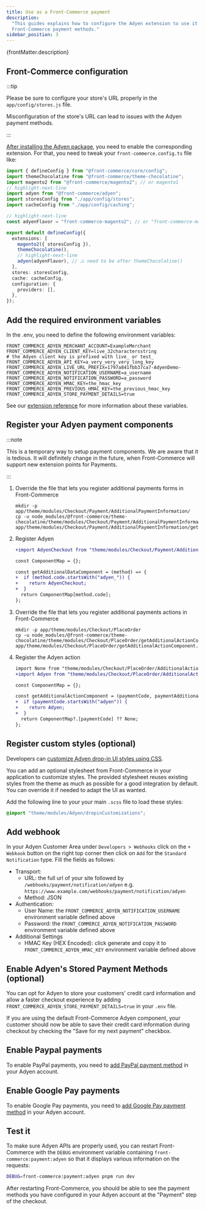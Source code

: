 ```yaml
---
title: Use as a Front-Commerce payment
description:
  "This guides explains how to configure the Adyen extension to use it with
  Front-Commerce payment methods."
sidebar_position: 3
---
```


<p>{frontMatter.description}</p>

## Front-Commerce configuration

:::tip

Please be sure to configure your store's URL properly in the `app/config/stores.js` file.

Misconfiguration of the store's URL can lead to issues with the Adyen payment methods.

:::

[After installing the Adyen package](/docs/3.x/extensions/adyen/#installation),
you need to enable the corresponding extension. For that, you need to tweak your
`front-commerce.config.ts` file like:

```typescript title="front-commerce.config.ts"
import { defineConfig } from "@front-commerce/core/config";
import themeChocolatine from "@front-commerce/theme-chocolatine";
import magento2 from "@front-commerce/magento2"; // or magento1
// highlight-next-line
import adyen from "@front-commerce/adyen";
import storesConfig from "./app/config/stores";
import cacheConfig from "./app/config/caching";

// highlight-next-line
const adyenFlavor = "front-commerce-magento2"; // or "front-commerce-magento1"

export default defineConfig({
  extensions: [
    magento2({ storesConfig }),
    themeChocolatine(),
    // highlight-next-line
    adyen(adyenFlavor), // ⚠️ need to be after themeChocolatine()
  ],
  stores: storesConfig,
  cache: cacheConfig,
  configuration: {
    providers: [],
  },
});
```

## Add the required environment variables

In the .env, you need to define the following environment variables:

```shell title=".env"
FRONT_COMMERCE_ADYEN_MERCHANT_ACCOUNT=ExampleMerchant
FRONT_COMMERCE_ADYEN_CLIENT_KEY=live_32charactersstring
# the Adyen client key is prefixed with live_ or test_
FRONT_COMMERCE_ADYEN_API_KEY=a_very_very_very_long_key
FRONT_COMMERCE_ADYEN_LIVE_URL_PREFIX=1797a841fbb37ca7-AdyenDemo-
FRONT_COMMERCE_ADYEN_NOTIFICATION_USERNAME=a_username
FRONT_COMMERCE_ADYEN_NOTIFICATION_PASSWORD=a_password
FRONT_COMMERCE_ADYEN_HMAC_KEY=the_hmac_key
FRONT_COMMERCE_ADYEN_PREVIOUS_HMAC_KEY=the_previous_hmac_key
FRONT_COMMERCE_ADYEN_STORE_PAYMENT_DETAILS=true
```

See our
[extension reference](/docs/3.x/extensions/adyen/reference/environment-variables)
for more information about these variables.

## Register your Adyen payment components

:::note

This is a temporary way to setup payment components. We are aware that it is
tedious. It will definitely change in the future, when Front-Commerce will
support new extension points for Payments.

:::

1. Override the file that lets you register additional payments forms in
   Front-Commerce

   ```shell
   mkdir -p app/theme/modules/Checkout/Payment/AdditionalPaymentInformation/
   cp -u node_modules/@front-commerce/theme-chocolatine/theme/modules/Checkout/Payment/AdditionalPaymentInformation/getAdditionalDataComponent.js app/theme/modules/Checkout/Payment/AdditionalPaymentInformation/getAdditionalDataComponent.js
   ```

2. Register Adyen

   ```diff title="app/theme/modules/Checkout/Payment/AdditionalPaymentInformation/getAdditionalDataComponent.js"
   +import AdyenCheckout from "theme/modules/Checkout/Payment/AdditionalPaymentInformation/AdyenCheckout";

   const ComponentMap = {};

   const getAdditionalDataComponent = (method) => {
   +  if (method.code.startsWith("adyen_")) {
   +    return AdyenCheckout;
   +  }
     return ComponentMap[method.code];
   };
   ```

3. Override the file that lets you register additional payments actions in
   Front-Commerce

   ```shell
   mkdir -p app/theme/modules/Checkout/PlaceOrder
   cp -u node_modules/@front-commerce/theme-chocolatine/theme/modules/Checkout/PlaceOrder/getAdditionalActionComponent.js app/theme/modules/Checkout/PlaceOrder/getAdditionalActionComponent.js
   ```

4. Register the Adyen action

   ```diff title="app/theme/modules/Checkout/PlaceOrder/getAdditionalActionComponent.js"
   import None from "theme/modules/Checkout/PlaceOrder/AdditionalAction/None";
   +import Adyen from "theme/modules/Checkout/PlaceOrder/AdditionalAction/Adyen";

   const ComponentMap = {};

   const getAdditionalActionComponent = (paymentCode, paymentAdditionalData) => {
   +  if (paymentCode.startsWith("adyen")) {
   +    return Adyen;
   +  }
     return ComponentMap?.[paymentCode] ?? None;
   };
   ```

## Register custom styles (optional)

Developers can
[customize Adyen drop-in UI styles using CSS](https://docs.adyen.com/checkout/drop-in-web/customization).

You can add an optional stylesheet from Front-Commerce in your application to
customize styles. The provided stylesheet reuses existing styles from the theme
as much as possible for a good integration by default. You can override it if
needed to adapt the UI as wanted.

Add the following line to your your main `.scss` file to load these styles:

```scss
@import "theme/modules/Adyen/dropinCustomizations";
```

## Add webhook

In your Adyen Customer Area under `Developers > Webhooks` click on the
`+ Webkook` button on the right top corner then click on `Add` for the
`Standard Notification` type. Fill the fields as follows:

- Transport:
  - URL: the full url of your site followed by
    `/webhooks/payment/notification/adyen` e.g.
    `https://www.example.com/webhooks/payment/notification/adyen`
  - Method: JSON
- Authentication:
  - User Name: the `FRONT_COMMERCE_ADYEN_NOTIFICATION_USERNAME` environment
    variable defined above
  - Password: the `FRONT_COMMERCE_ADYEN_NOTIFICATION_PASSWORD` environment
    variable defined above
- Additional Settings
  - HMAC Key (HEX Encoded): click generate and copy it to
    `FRONT_COMMERCE_ADYEN_HMAC_KEY` environment variable defined above

## Enable Adyen's Stored Payment Methods (optional)

You can opt for Adyen to store your customers' credit card information and allow
a faster checkout experience by adding
`FRONT_COMMERCE_ADYEN_STORE_PAYMENT_DETAILS=true` in your `.env` file.

If you are using the default Front-Commerce Adyen component, your customer
should now be able to save their credit card information during checkout by
checking the "Save for my next payment" checkbox.

## Enable Paypal payments

To enable PayPal payments, you need to
[add PayPal payment method](https://docs.adyen.com/payment-methods/paypal/web-drop-in)
in your Adyen account.

## Enable Google Pay payments

To enable Google Pay payments, you need to
[add Google Pay payment method](https://docs.adyen.com/payment-methods/google-pay/web-drop-in)
in your Adyen account.

## Test it

To make sure Adyen APIs are properly used, you can restart Front-Commerce with
the `DEBUG` environment variable containing `front-commerce:payment:adyen` so
that it displays various information on the requests:

```bash title="Run Front-Commerce with Adyen's debug flag"
DEBUG=front-commerce:payment:adyen pnpm run dev
```

After restarting Front-Commerce, you should be able to see the payment methods
you have configured in your Adyen account at the "Payment" step of the checkout.
